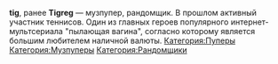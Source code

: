 {{Инфобокс для пуперов
|title2=tig
|другие_ники=
|image3=[[Файл:Tig.jpg|thumb]]
|сферы_творчества=RYTP, RYTPMV
|год_начала=Пример
|image4=Пример
|имя_фамилия=Пример
|дата_рождения=Пример
|место_проживания=Пример
|ссылки=
*[https://www.youtube.com/user/TigReG123 tig], 
*[https://www.youtube.com/channel/UCvfJFTjg7FmiqykDZznlDQg/ tigregq]
}}
'''tig''', ранее '''Tigreg''' — музпупер, рандомщик. В прошлом активный участник теннисов.
Один из главных героев популярного интернет-мультсериала "пылающая вагина", согласно которому является большим любителем наличной валюты.
[[Категория:Пуперы]]
[[Категория:Музпуперы]]
[[Категория:Рандомщики]]
{{DISPLAYTITLE:tig}}